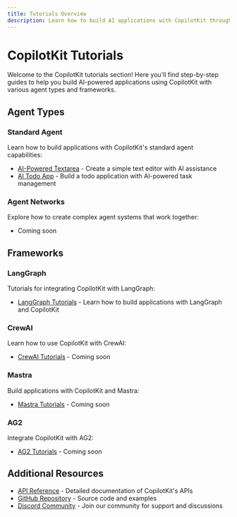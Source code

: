 ```yaml
---
title: Tutorials Overview
description: Learn how to build AI applications with CopilotKit through step-by-step tutorials
---
```


# CopilotKit Tutorials

Welcome to the CopilotKit tutorials section! Here you'll find step-by-step guides to help you build AI-powered applications using CopilotKit with various agent types and frameworks.

## Agent Types

### Standard Agent

Learn how to build applications with CopilotKit's standard agent capabilities:

- [AI-Powered Textarea](/tutorials/standard-agent/ai-powered-textarea) - Create a simple text editor with AI assistance
- [AI Todo App](/tutorials/standard-agent/ai-todo-app) - Build a todo application with AI-powered task management

### Agent Networks

Explore how to create complex agent systems that work together:

- Coming soon

## Frameworks

### LangGraph

Tutorials for integrating CopilotKit with LangGraph:

- [LangGraph Tutorials](/tutorials/langgraph-tutorials) - Learn how to build applications with LangGraph and CopilotKit

### CrewAI

Learn how to use CopilotKit with CrewAI:

- [CrewAI Tutorials](/tutorials/crewai-tutorials) - Coming soon

### Mastra

Build applications with CopilotKit and Mastra:

- [Mastra Tutorials](/tutorials/mastra-tutorials) - Coming soon

### AG2

Integrate CopilotKit with AG2:

- [AG2 Tutorials](/tutorials/ag2-tutorials) - Coming soon

## Additional Resources

- [API Reference](/api-reference) - Detailed documentation of CopilotKit's APIs
- [GitHub Repository](https://github.com/CopilotKit/CopilotKit) - Source code and examples
- [Discord Community](https://discord.com/invite/6dffbvGU3D) - Join our community for support and discussions
